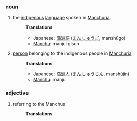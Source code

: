 ===noun===
#the [[indigenous]] [[language]] spoken in [[Manchuria]].
#:'''Translations'''
#:*Japanese: [[満洲語]] ([[まんしゅうご]], manshūgo)
#:*[[Manchu]]: manjui gisun
#[[person]] belonging to the indigenous people in [[Manchuria]]
#:'''Translations'''
#:*Japanese: [[満洲人]] ([[まんしゅうじん]], manshūjin)
#:*[[Manchu]]: manju
===adjective===
#referring to the Manchus
#:'''Translations'''
